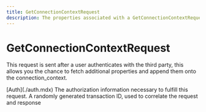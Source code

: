 ```yaml
---
title: GetConnectionContextRequest
description: The properties associated with a GetConnectionContextRequest
---
```


GetConnectionContextRequest
===============================================

This request is sent after a user authenticates with the third party,
this allows you the chance to fetch additional properties and append them onto the connection_context.

<Reference>
  <Field name="auth" nullable={false}>
    <Type>
      [Auth](./auth.mdx)
    </Type>
    <Description>
      The authorization information necessary to fulfill this request.
    </Description>
  </Field>
  <Field name="transaction_id" type="string" nullable={false}>
    <Description>
      A randomly generated transaction ID, used to correlate the request and response
    </Description>
  </Field>
</Reference>
